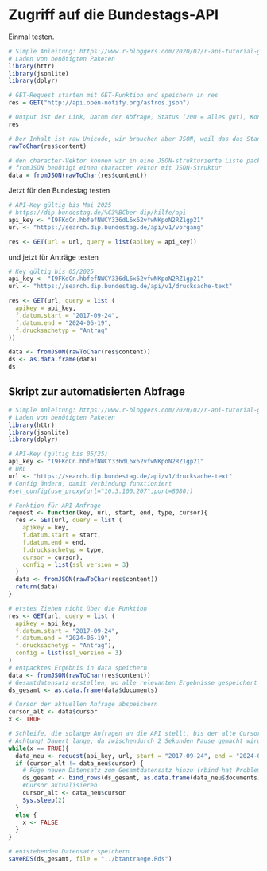 # Zugriff auf die Bundestags-API

Einmal testen.

```r
# Simple Anleitung: https://www.r-bloggers.com/2020/02/r-api-tutorial-getting-started-with-apis-in-r/
# Laden von benötigten Paketen
library(httr)
library(jsonlite)
library(dplyr)

# GET-Request starten mit GET-Funktion und speichern in res
res = GET("http://api.open-notify.org/astros.json")

# Output ist der Link, Datum der Abfrage, Status (200 = alles gut), Kontent-Typ und Größe
res

# Der Inhalt ist raw Unicode, wir brauchen aber JSON, weil das das Standardformat für API-Daten ist. Deshalb packen wir das raw in einen character-Vektor
rawToChar(res$content)

# den character-Vektor können wir in eine JSON-strukturierte Liste packen
# fromJSON benötigt einen character Vektor mit JSON-Struktur
data = fromJSON(rawToChar(res$content))

```

Jetzt für den Bundestag testen

```r
# API-Key gültig bis Mai 2025
# https://dip.bundestag.de/%C3%BCber-dip/hilfe/api
api_key <- "I9FKdCn.hbfefNWCY336dL6x62vfwNKpoN2RZ1gp21"
url <- "https://search.dip.bundestag.de/api/v1/vorgang"

res <- GET(url = url, query = list(apikey = api_key))


```

und jetzt für Anträge testen

```r
# Key gültig bis 05/2025
api_key <- "I9FKdCn.hbfefNWCY336dL6x62vfwNKpoN2RZ1gp21"
url <- "https://search.dip.bundestag.de/api/v1/drucksache-text"

res <- GET(url, query = list (
  apikey = api_key,
  f.datum.start = "2017-09-24",
  f.datum.end = "2024-06-19",
  f.drucksachetyp = "Antrag"
))

data <- fromJSON(rawToChar(res$content))
ds <- as.data.frame(data)
ds
```

## Skript zur automatisierten Abfrage

```r
# Simple Anleitung: https://www.r-bloggers.com/2020/02/r-api-tutorial-getting-started-with-apis-in-r/
# Laden von benötigten Paketen
library(httr)
library(jsonlite)
library(dplyr)

# API-Key (gültig bis 05/25)
api_key <- "I9FKdCn.hbfefNWCY336dL6x62vfwNKpoN2RZ1gp21"
# URL
url <- "https://search.dip.bundestag.de/api/v1/drucksache-text"
# Config ändern, damit Verbindung funktioniert
#set_config(use_proxy(url="10.3.100.207",port=8080))

# Funktion für API-Anfrage
request <- function(key, url, start, end, type, cursor){
  res <- GET(url, query = list (
    apikey = key,
    f.datum.start = start,
    f.datum.end = end,
    f.drucksachetyp = type,
    cursor = cursor),
    config = list(ssl_version = 3)
  )
  data <- fromJSON(rawToChar(res$content))
  return(data)
}

# erstes Ziehen nicht über die Funktion
res <- GET(url, query = list (
  apikey = api_key,
  f.datum.start = "2017-09-24",
  f.datum.end = "2024-06-19",
  f.drucksachetyp = "Antrag"),
  config = list(ssl_version = 3)
)
# entpacktes Ergebnis in data speichern
data <- fromJSON(rawToChar(res$content))
# Gesamtdatensatz erstellen, wo alle relevanten Ergebnisse gespeichert werden
ds_gesamt <- as.data.frame(data$documents)

# Cursor der aktuellen Anfrage abspeichern
cursor_alt <- data$cursor
x <- TRUE

# Schleife, die solange Anfragen an die API stellt, bis der alte Cursor mit dem neuen Cursor gleich ist
# Achtung! Dauert lange, da zwischendurch 2 Sekunden Pause gemacht wird, damit das Limit der API nicht erreicht wird
while(x == TRUE){
  data_neu <- request(api_key, url, start = "2017-09-24", end = "2024-06-18", type = "Antrag", cursor = cursor_alt)
  if (cursor_alt != data_neu$cursor) {
    # Füge neuen Datensatz zum Gesamtdatensatz hinzu (rbind hat Probleme mit doppelten Spaltennamen)
    ds_gesamt <- bind_rows(ds_gesamt, as.data.frame(data_neu$documents))
    #Cursor aktualisieren
    cursor_alt <- data_neu$cursor
    Sys.sleep(2)
  }
  else {
    x <- FALSE
  }
}

# entstehenden Datensatz speichern
saveRDS(ds_gesamt, file = "../btantraege.Rds")

```
